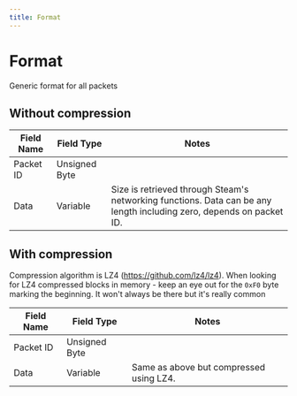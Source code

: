 ```yaml
---
title: Format
---
```


# Format

Generic format for all packets

## Without compression
| Field Name | Field Type    | Notes                                                                                                                |
|------------|---------------|----------------------------------------------------------------------------------------------------------------------|
| Packet ID  | Unsigned Byte |                                                                                                                      |
| Data       | Variable      | Size is retrieved through Steam's networking functions. Data can be any length including zero, depends on packet ID. |

## With compression
Compression algorithm is LZ4 (https://github.com/lz4/lz4). When looking for LZ4 compressed blocks in memory - keep an eye out for the `0xF0` byte marking the beginning. It won't always be there but it's really common

| Field Name | Field Type    | Notes                                   |
|------------|---------------|-----------------------------------------|
| Packet ID  | Unsigned Byte |                                         |
| Data       | Variable      | Same as above but compressed using LZ4. |